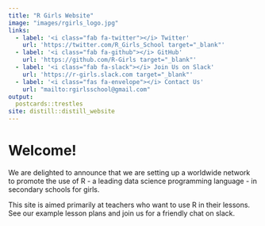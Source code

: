 ```yaml
---
title: "R Girls Website"
image: "images/rgirls_logo.jpg"
links:
  - label: '<i class="fab fa-twitter"></i> Twitter'
    url: 'https://twitter.com/R_Girls_School target="_blank"'
  - label: '<i class="fab fa-github"></i> GitHub'
    url: 'https://github.com/R-Girls target="_blank"'
  - label: '<i class="fab fa-slack"></i> Join Us on Slack' 
    url: 'https://r-girls.slack.com target="_blank"'    
  - label: '<i class="fas fa-envelope"></i> Contact Us'
    url: "mailto:rgirlsschool@gmail.com" 
output:
  postcards::trestles
site: distill::distill_website
---
```



</div>
# Welcome!
We are delighted to announce that we are setting up a worldwide network to promote the use of R - a leading data science programming language - in secondary schools for girls.

This site is aimed primarily at teachers who want to use R in their lessons.  See our example lesson plans and join us for a friendly chat on slack.
  
</div>